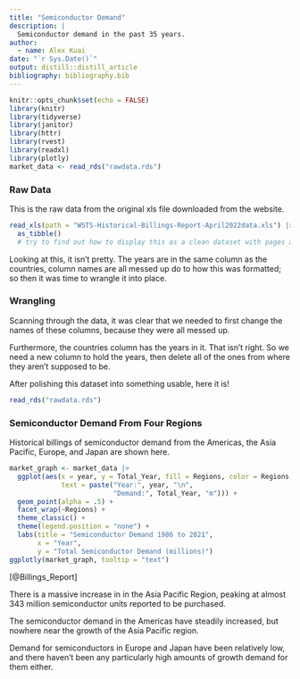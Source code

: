 ```yaml
---
title: "Semiconductor Demand"
description: |
  Semiconductor demand in the past 35 years.
author:
  - name: Alex Kuai
date: "`r Sys.Date()`"
output: distill::distill_article
bibliography: bibliography.bib
---
```

```r
knitr::opts_chunk$set(echo = FALSE)
library(knitr)
library(tidyverse)
library(janitor)
library(httr)
library(rvest)
library(readxl)
library(plotly)
market_data <- read_rds("rawdata.rds")
```

### Raw Data
This is the raw data from the original xls file downloaded from the website. 

```r
read_xls(path = "WSTS-Historical-Billings-Report-April2022data.xls") |>
  as_tibble()
  # try to find out how to display this as a clean dataset with pages and everything
```
Looking at this, it isn't pretty. The years are in the same column as the countries, column names are all messed up do to how this was formatted; so then it was time to wrangle it into place. 

### Wrangling
Scanning through the data, it was clear that we needed to first change the names of these columns, because they were all messed up.

Furthermore, the countries column has the years in it. That isn't right. So we need a new column to hold the years, then delete all of the ones from where they aren't supposed to be. 

After polishing this dataset into something usable, here it is!

```r
read_rds("rawdata.rds")
```


### Semiconductor Demand From Four Regions
Historical billings of semiconductor demand from the Americas, the Asia Pacific, Europe, and Japan are shown here. 

```r
market_graph <- market_data |> 
  ggplot(aes(x = year, y = Total_Year, fill = Regions, color = Regions,
             text = paste("Year:", year, "\n", 
                          "Demand:", Total_Year, "m"))) +
  geom_point(alpha = .5) +
  facet_wrap(~Regions) +
  theme_classic() +
  theme(legend.position = "none") +
  labs(title = "Semiconductor Demand 1986 to 2021",
       x = "Year",
       y = "Total Semiconductor Demand (millions)")
ggplotly(market_graph, tooltip = "text")
```
[@Billings_Report]

There is a massive increase in in the Asia Pacific Region, peaking at almost 343 million semiconductor units reported to be purchased. 

The semiconductor demand in the Americas have steadily increased, but nowhere near the growth of the Asia Pacific region. 

Demand for semiconductors in Europe and Japan have been relatively low, and there haven't been any particularly high amounts of growth demand for them either. 





